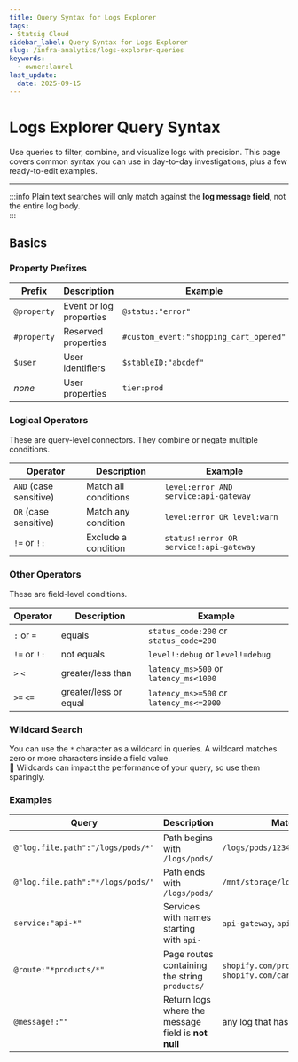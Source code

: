 ```yaml
---
title: Query Syntax for Logs Explorer
tags:
- Statsig Cloud 
sidebar_label: Query Syntax for Logs Explorer
slug: /infra-analytics/logs-explorer-queries
keywords:
  - owner:laurel
last_update:
  date: 2025-09-15
---
```


# Logs Explorer Query Syntax

Use queries to filter, combine, and visualize logs with precision. This page covers common syntax you can use in day-to-day investigations, plus a few ready-to-edit examples.

---

:::info
Plain text searches will only match against the **log message field**, not the entire log body.  
::: 

## Basics

### Property Prefixes
| Prefix     | Description             | Example                 |
|------------|-------------------------|-------------------------|
| `@property`| Event or log properties | `@status:"error"`         |
| `#property`| Reserved properties       | `#custom_event:"shopping_cart_opened"`     |
| `$user`    | User identifiers        | `$stableID:"abcdef"`   |
| *none*     | User properties         | `tier:prod`             |

### Logical Operators
These are query-level connectors. They combine or negate multiple conditions.

| Operator | Description            | Example                                   |
|----------|------------------------|-------------------------------------------|
| `AND` (case sensitive)  | Match all conditions   | `level:error AND service:api-gateway`     |
| `OR` (case sensitive)     | Match any condition    | `level:error OR level:warn`               |
| `!=` or `!:`   | Exclude a condition    | `status!:error OR service!:api-gateway`     |


### Other Operators
These are field-level conditions.

| Operator     | Description           | Example                  |
|--------------|-----------------------|--------------------------|
| `:` or `=`   | equals                | `status_code:200` or `status_code=200` |
| `!=` or `!:` | not equals            | `level!:debug` or `level!=debug`      |
| `>` `<`      | greater/less than   | `latency_ms>500` or `latency_ms<1000` |
| `>=` `<=`    | greater/less or equal | `latency_ms>=500` or `latency_ms<=2000` |

### Wildcard Search

You can use the `*` character as a wildcard in queries. A wildcard matches zero or more characters inside a field value.  
🐌 Wildcards can impact the performance of your query, so use them sparingly.

### Examples

| Query                                | Description                                        | Matches                                   |
|--------------------------------------|----------------------------------------------------|-------------------------------------------|
| `@"log.file.path":"/logs/pods/*"`    | Path begins with `/logs/pods/`                     | `/logs/pods/1234/stdout.log`              |
| `@"log.file.path":"*/logs/pods/"`    | Path ends with `/logs/pods/`                       | `/mnt/storage/logs/pods/`                 |
| `service:"api-*"`                      | Services with names starting with `api-`           | `api-gateway`, `api-auth`                 |
| `@route:"*products/*"`                  | Page routes containing the string `products/`         | `shopify.com/products/tshirts`, `shopify.com/cart/products/view`  |
| `@message!:""`                        | Return logs where the message field is **not null**| any log that has a `message` field        |
